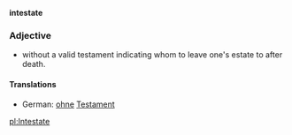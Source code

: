 '''intestate'''

===Adjective===

* without a valid testament indicating whom to leave one's estate to after death.

====Translations====
*German: [[ohne]] [[Testament]]

[[pl:Intestate]]
